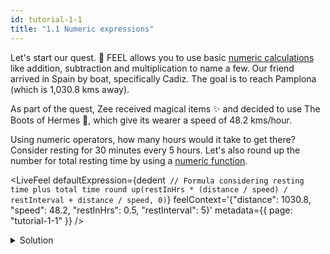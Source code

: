 ```yaml
---
id: tutorial-1-1
title: "1.1 Numeric expressions"
---
```



Let's start our quest. :triangular_flag_on_post: FEEL allows you to use basic
[numeric calculations](/docs/reference/language-guide/feel-numeric-expressions.md) like addition,
subtraction and multiplication to name a few. Our friend arrived in Spain by boat, specifically
Cadiz. The goal is to reach Pamplona (which is 1,030.8 kms away).

As part of the quest, Zee received magical items :sparkles: and decided to use The Boots of Hermes
:shoe:, which give its wearer a speed of 48.2 kms/hour.

Using numeric operators, how many hours would it take to get there? Consider resting for 30 minutes
every 5 hours. Let's also round up the number for total resting time by using a
[numeric function](/docs/reference/builtin-functions/feel-built-in-functions-numeric.md).

<LiveFeel
  defaultExpression={dedent`
      // Formula considering resting time plus total time
      round up(restInHrs * (distance / speed) / restInterval + distance / speed, 0)`}
  feelContext='{"distance": 1030.8, "speed": 48.2, "restInHrs": 0.5, "restInterval": 5}'
  metadata={{ page: "tutorial-1-1" }}
/>

<details>
  <summary>Solution</summary>
  <div>
    <div>
      It would take Zee 24 hours to complete the trip.
    </div>
  </div>
</details>
